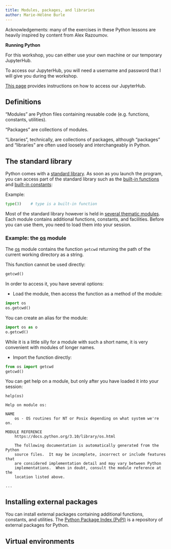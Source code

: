 ```yaml
---
title: Modules, packages, and libraries
author: Marie-Hélène Burle
---
```


:::{.example}

Acknowledgements: many of the exercises in these Python lessons are heavily inspired by content from Alex Razoumov.

:::

:::{.box}

**Running Python**

For this workshop, you can either use your own machine or our temporary JupyterHub.

:::{.note}

To access our JupyterHub, you will need a username and password that I will give you during the workshop.

:::

[This page](jh_instructions.qmd){target="_blank"} provides instructions on how to access our JupyterHub.

:::

## Definitions

"Modules" are Python files containing reusable code (e.g. functions, constants, utilities).

"Packages" are collections of modules.

"Libraries", technically, are collections of packages, although "packages" and "libraries" are often used loosely and interchangeably in Python.

## The standard library

Python comes with a [standard library](https://docs.python.org/3/library/index.html#library-index). As soon as you launch the program, you can access part of the standard library such as the [built-in functions](https://docs.python.org/3/library/functions.html) and [built-in constants](https://docs.python.org/3/library/constants.html):

:::{.example}

Example:

:::

```python
type(3)    # type is a built-in function
```

Most of the standard library however is held in [several thematic modules](https://docs.python.org/3/py-modindex.html). Each module contains additional functions, constants, and facilities. Before you can use them, you need to load them into your session.

### Example: the [os](https://docs.python.org/3/library/os.html#module-os) module

The [os](https://docs.python.org/3/library/os.html#module-os) module contains the function `getcwd` returning the path of the current working directory as a string.

This function cannot be used directly:

```python
getcwd()
```

In order to access it, you have several options:

- Load the module, then access the function as a method of the module:

```python
import os
os.getcwd()
```

:::{.note}

You can create an alias for the module:

```python
import os as o
o.getcwd()
```

While it is a little silly for a module with such a short name, it is very convenient with modules of longer names.

:::

- Import the function directly:

```python
from os import getcwd
getcwd()
```

:::{.note}

You can get help on a module, but only after you have loaded it into your session:

```.python
help(os)
```

```
Help on module os:

NAME
    os - OS routines for NT or Posix depending on what system we're on.

MODULE REFERENCE
    https://docs.python.org/3.10/library/os.html

    The following documentation is automatically generated from the Python
    source files.  It may be incomplete, incorrect or include features that
    are considered implementation detail and may vary between Python
    implementations.  When in doubt, consult the module reference at the
    location listed above.
	
...	
```

:::

## Installing external packages

You can install external packages containing additional functions, constants, and utilities. The [Python Package Index (PyPI)](https://pypi.org/) is a repository of external packages for Python.





## Virtual environments

